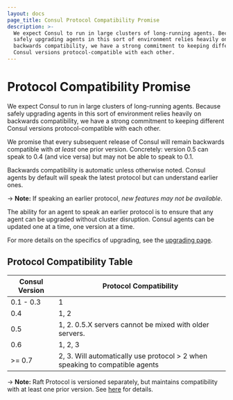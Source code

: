 ```yaml
---
layout: docs
page_title: Consul Protocol Compatibility Promise
description: >-
  We expect Consul to run in large clusters of long-running agents. Because
  safely upgrading agents in this sort of environment relies heavily on
  backwards compatibility, we have a strong commitment to keeping different
  Consul versions protocol-compatible with each other.
---
```


# Protocol Compatibility Promise

We expect Consul to run in large clusters of long-running agents. Because
safely upgrading agents in this sort of environment relies heavily on backwards
compatibility, we have a strong commitment to keeping different Consul
versions protocol-compatible with each other.

We promise that every subsequent release of Consul will remain backwards
compatible with _at least_ one prior version. Concretely: version 0.5 can
speak to 0.4 (and vice versa) but may not be able to speak to 0.1.

Backwards compatibility is automatic unless otherwise noted. Consul agents by
default will speak the latest protocol but can understand earlier ones.

-> **Note:** If speaking an earlier protocol, _new features may not be available_.

The ability for an agent to speak an earlier protocol is to ensure that any agent
can be upgraded without cluster disruption. Consul agents can be updated one
at a time, one version at a time.

For more details on the specifics of upgrading, see the [upgrading page](/docs/upgrading).

## Protocol Compatibility Table

| Consul Version | Protocol Compatibility                                                       |
| -------------- | ---------------------------------------------------------------------------- |
| 0.1 - 0.3      | 1                                                                            |
| 0.4            | 1, 2                                                                         |
| 0.5            | 1, 2. 0.5.X servers cannot be mixed with older servers.                      |
| 0.6            | 1, 2, 3                                                                      |
| >= 0.7         | 2, 3. Will automatically use protocol > 2 when speaking to compatible agents |

-> **Note:** Raft Protocol is versioned separately, but maintains compatibility with at least one prior version. See [here](/docs/upgrading/upgrade-specific#raft-protocol-version-compatibility) for details.
